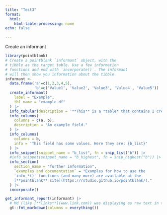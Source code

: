 ```yaml
---
title: "Test3"
format: 
  html:
    html-table-processing: none
echo: false

---
```


Create an informant
``` r
library(pointblank)
# Create a pointblank `informant` object, with the
# tibble as the target table. Use a few information
# functions and end with `incorporate()`. The informant
# will then show you information about the tibble.
informant <- 
  data.frame('a'=c(1,2,3,4,5),
             'b'=c('Value1', 'Value2', 'Value3', 'Value4', 'Value5')) |>
  create_informant(
    label = "Example",
    tbl_name = "example_df"
  ) |>
  info_tabular(description = '**This** is a *table* that contains I created with some base R `code`') |>
  info_columns(
    columns = c(a, b),
    description = "An example field."
  ) |>
  info_columns(
    columns = b,
    info = 'This field has some values. Here they are: {b_list}'
  ) |>
  info_snippet(snippet_name = "b_list", fn = snip_list("b")) |>
  #info_snippet(snippet_name = "b_highest", fn = snip_highest("b")) |>
  info_section(
    section_name = "further information", 
    `examples and documentation` = "Examples for how to use the
    `info_*()` functions (and many more) are available at the
    [**pointblank** site](https://rstudio.github.io/pointblank/)."
  ) |>
  incorporate()

get_informant_report(informant) |> 
  # Md (like [**links**](www.link.com)) was displaying as raw text in table; this is a fix:
  gt::fmt_markdown(columns = everything()) 
```